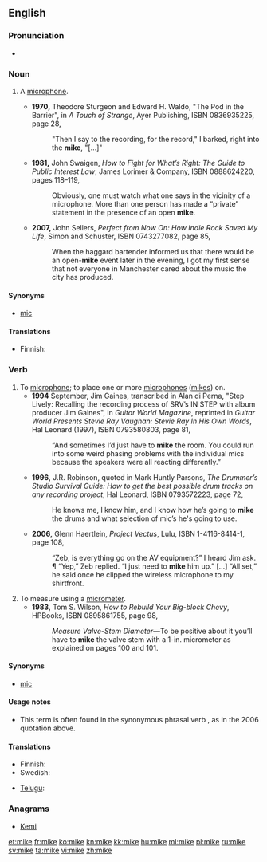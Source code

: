 {{also|Mike|mic}}
==English==

===Pronunciation===
* {{rhymes|aɪk}}

===Noun===
{{en-noun}}

# {{context|informal|lang=en}} A [[microphone]].
#* '''1970,''' Theodore Sturgeon and Edward H. Waldo, "The Pod in the Barrier", in ''A Touch of Strange'', Ayer Publishing, ISBN 0836935225, page 28,
#*: "Then I say to the recording, for the record," I barked, right into the '''mike''', "[…]"
#* '''1981,''' John Swaigen, ''How to Fight for What’s Right: The Guide to Public Interest Law'', James Lorimer &amp; Company, ISBN 0888624220, pages 118–119,
#*: Obviously, one must watch what one says in the vicinity of a microphone. More than one person has made a “private” statement in the presence of an open '''mike'''.
#* '''2007,''' John Sellers, ''Perfect from Now On: How Indie Rock Saved My Life'', Simon and Schuster, ISBN 0743277082, page 85,
#*: When the haggard bartender informed us that there would be an open-'''mike''' event later in the evening, I got my first sense that not everyone in Manchester cared about the music the city has produced.

====Synonyms====
* [[mic]]

====Translations====
{{trans-top|informal: microphone}}
* Finnish: {{t+|fi|mikki}}
{{trans-mid}}
{{trans-bottom}}

===Verb===
{{en-verb|mik|ing}}

# To [[microphone]]; to place one or more [[microphone]]s ([[#Noun|mikes]]) on.
#* '''1994''' September, Jim Gaines, transcribed in Alan di Perna, "Step Lively: Recalling the recording process of SRV’s IN STEP with album producer Jim Gaines", in ''Guitar World Magazine'', reprinted in ''Guitar World Presents Stevie Ray Vaughan: Stevie Ray In His Own Words'', Hal Leonard (1997), ISBN 0793580803, page 81,
#*: “And sometimes I’d just have to '''mike''' the room. You could run into some weird phasing problems with the individual mics <!-- [sic] --> because the speakers were all reacting differently.” <!-- [sic] quotes -->
#* '''1996,''' J.R. Robinson, quoted in Mark Huntly Parsons, ''The Drummer’s Studio Survival Guide: How to get the best possible drum tracks on any recording project'', Hal Leonard, ISBN 0793572223, page 72,
#*: He knows me, I know him, and I know how he’s going to '''mike''' the drums and what selection of mic’s <!-- [sic] --> he's going to use.
#* '''2006,''' Glenn Haertlein, ''Project Vectus'', Lulu, ISBN 1-4116-8414-1, page 108,
#*: “Zeb, is everything go on the AV equipment?” I heard Jim ask. ¶ “Yep,” Zeb replied. “I just need to '''mike''' him up.” […] “All set,” he said once he clipped the wireless microphone to my shirtfront.
# To measure using a [[micrometer]].
#* '''1983,''' Tom S. Wilson, ''How to Rebuild Your Big-block Chevy'', HPBooks, ISBN 0895861755, page 98,
#*: ''Measure <!-- bold in original; italicized here for formatting's sake --> Valve-Stem Diameter—''To be positive about it you’ll have to '''mike''' the valve stem with a 1-in. micrometer as explained on pages 100 and 101.

====Synonyms====
* {{sense|to place a microphone on}} [[mic]]

====Usage notes====
* This term is often found in the synonymous phrasal verb {{term|mike up}}, as in the 2006 quotation above.

====Translations====
{{trans-top|to place one or more microphones on}}
* Finnish: {{t|fi|mikittää}}
* Swedish: {{t+|sv|mick|c}}
{{trans-mid}}
* [[Telugu]]: {{t|te|మైకు|tr=maiku}}
{{trans-bottom}}

===Anagrams===
* [[Kemi#English|Kemi]]

[[et:mike]]
[[fr:mike]]
[[ko:mike]]
[[kn:mike]]
[[kk:mike]]
[[hu:mike]]
[[ml:mike]]
[[pl:mike]]
[[ru:mike]]
[[sv:mike]]
[[ta:mike]]
[[vi:mike]]
[[zh:mike]]